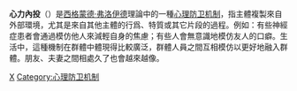 {{article issues
|
{{Expand|time=2011-03-21T12:09:34+00:00}}
{{Expert|time=2011-03-21T12:09:34+00:00}}
{{Unreferenced|time=2011-03-21T12:09:34+00:00}}
{{medref}}
}}
{{medical}}
'''心力內投'''（{{lang-en|Introjection}}）是[[西格蒙德·弗洛伊德|西格蒙德·弗洛伊德]]理論中的一種[[心理防卫机制|心理防卫机制]]，指主體複製來自外部環境，尤其是來自其他主體的行爲、特質或其它片段的過程。例如：有些神經症患者會通過模仿他人來減輕自身的焦慮；有些人會無意識地模仿友人的口癖。生活中，這種機制在群體中體現得比較廣泛，群體人員之間互相模仿以更好地融入群體。朋友、夫妻之間相處久了也會越來越像。{{Defence_mechanisms}}
[[Category:心理學|X]]
[[Category:心理防卫机制|Category:心理防卫机制]]